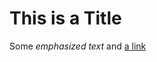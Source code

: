 <span id="this-is-a-title"></span>
= This is a Title =

Some ''emphasized text'' and [http://daringfireball.net/projects/markdown/ a link]
